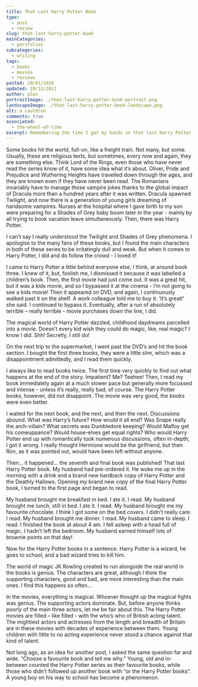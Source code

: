 ```yaml
---
title: That Last Harry Potter Book
type: 
  - post
  - review
slug: that-last-harry-potter-book
mainCategories: 
  - portfolios
subcategories: 
  - writing
tags:
  - books
  - movies
  - reviews
posted: 29/01/2020
updated: 19/12/2021
author: alex
portraitImage: ./that-last-harry-potter-book-portrait.png
landscapeImage: ./that-last-harry-potter-book-landscape.png
alt: a cauldron
comments: true
associated: 
  - the-wheel-of-time
excerpt: Remembering the time I got my hands on that last Harry Potter book. 
---
```


Some books hit the world, full-on, like a freight train. Not many, but some. 
Usually, these are religious texts, but sometimes, every now and again, they are something else. Think Lord of the Rings, even those who have never read the series know of it, have some idea what it’s about. Oliver, Pride and Prejudice and Wuthering Heights have travelled down through the ages, and they are known even if they have never been read. The Romanians invariably have to manage those vampire jokes thanks to the global impact of Dracula more than a hundred years after it was written. Dracula spawned Twilight, and now there is a generation of young girls dreaming of handsome vampires. Nurses at the hospital where I gave birth to my son were preparing for a Shades of Grey baby boom later in the year - mainly by all trying to book vacation leave simultaneously. Then, there was Harry Potter.

I can’t say I really understood the Twilight and Shades of Grey phenomena. I apologise to the many fans of these books, but I found the main characters in both of these series to be irritatingly dull and weak. But when it comes to Harry Potter, I did and do follow the crowd - I loved it! 

I came to Harry Potter a little behind everyone else, I think, at around book three. I knew of it, but, foolish me, I dismissed it because it was labelled a children’s book. Then, the first movie had just come out. It was a great hit, but it was a kids movie, and so I bypassed it at the cinema - I’m not going to see a kids movie!  Then it appeared on DVD, and again, I continuously walked past it on the shelf. A work colleague told me to buy it. ‘It’s great!’ she said. I continued to bypass it. Eventually, after a run of absolutely terrible – really terrible - movie purchases down the line, I did. 

The magical world of Harry Potter dazzled, childhood daydreams parcelled into a movie.  Doesn’t every kid wish they could do magic, like, real magic? I know I did. Shh! Secretly, I still do! 

On the next trip to the supermarket, I went past the DVD’s and hit the book section. I bought the first three books, they were a little slim, which was a disappointment admittedly, and I read them quickly. 

I always like to read books twice. The first time very quickly to find out what happens at the end of the story. Impatient? Me? Teehee! Then, I read my book immediately again at a much slower pace but generally more focussed and intense - unless it’s really, really bad, of course. 
The Harry Potter books, however, did not disappoint.  The movie was very good, the books were even better.

I waited for the next book, and the next, and then the next. Discussions abound. What was Harry’s future? How would it all end? Was Snape really the arch-villain? What secrets was Dumbledore keeping? Would Malfoy get his comeuppance? Would house-elves get equal rights? Who would Harry Potter end up with romantically took numerous discussions, often in-depth, I got it wrong. I really thought Hermione would be the girlfriend, but then Ron, as it was pointed out, would have been left without anyone.

Then… it happened… the seventh and final book was published! That last Harry Potter book. My husband had pre-ordered it. He woke me up in the morning with a drink and a brand new hardback copy of Harry Potter and the Deathly Hallows. Opening my brand new copy of the final Harry Potter book, I turned to the first page and began to read. 

My husband brought me breakfast in bed. I ate it. I read. My husband brought me lunch, still in bed. I ate it. I read. My husband brought me my favourite chocolate. I think I got some on the bed covers. I didn’t really care. I read. My husband brought me dinner. I read. My husband came to sleep. I read. I finished the book at about 4 am. I fell asleep with a head full of magic. I hadn’t left the bedroom. My husband earned himself lots of brownie points on that day!

Now for the Harry Potter books in a sentence. Harry Potter is a wizard, he goes to school, and a bad wizard tries to kill him. 

The world of magic JK Rowling created to run alongside the real world in the books is genius. The characters are great, although I think the supporting characters, good and bad, are more interesting than the main ones. I find this happens so often…

In the movies, everything is magical. Whoever thought up the magical fights was genius. The supporting actors dominate. But, before anyone thinks poorly of the main three actors, let me be fair about this. The Harry Potter movies are filled – like filled - with the who’s who of British acting talent. The mightiest actors and actresses from the length and breadth of Britain are in these movies with decades of experience between them. Young children with little to no acting experience never stood a chance against that kind of talent.

Not long ago, as an idea for another post, I asked the same question far and wide. “Choose a favourite book and tell me why.” Young, old and in-between counted the Harry Potter series as their favourite books, while those who didn’t followed up another book with “or the Harry Potter books“. A young boy on his way to school has become a phenomenon.
